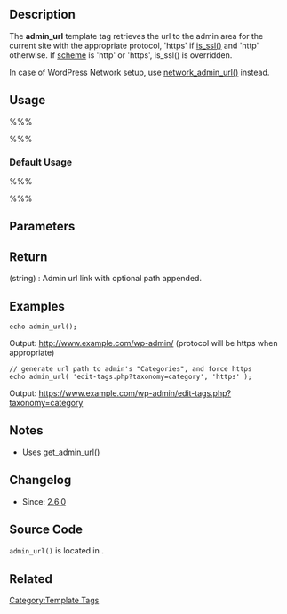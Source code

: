 {{Languages|
{{en|Function_Reference/admin_url}}
{{ja|関数リファレンス/admin_url}}
}}

== Description ==

The '''admin_url''' template tag retrieves the url to the admin area for the current site with the appropriate protocol, 'https' if [[Function Reference/is_ssl|is_ssl()]] and 'http' otherwise. If [[#Parameters|scheme]] is 'http' or 'https', is_ssl() is overridden.

In case of WordPress Network setup, use [[Function Reference/network_admin_url|network_admin_url()]] instead.

== Usage ==

%%%<?php admin_url( $path, $scheme ); ?>%%%

=== Default Usage ===

%%%<?php $url = admin_url(); ?>%%%

== Parameters ==

{{Parameter|$path|string|Path relative to the admin url.|optional}}
{{Parameter|$scheme|string|The scheme to use. Default is 'admin', which obeys [[Function Reference/force_ssl_admin | force_ssl_admin()]] and [[Function Reference/is_ssl | is_ssl()]]. 'http' or 'https' can be passed to force those schemes. The function uses [[Function Reference/get_site_url | get_site_url()]], so allowed values include any accepted by that function.|optional|'admin'}}

== Return ==

; (string) : Admin url link with optional path appended.

== Examples ==

<pre>
echo admin_url();
</pre>

Output: http://www.example.com/wp-admin/  
(protocol will be https when appropriate)

<pre>
// generate url path to admin's "Categories", and force https
echo admin_url( 'edit-tags.php?taxonomy=category', 'https' );
</pre>
Output: https://www.example.com/wp-admin/edit-tags.php?taxonomy=category

== Notes ==

* Uses [[Function Reference/get_admin_url | get_admin_url()]]

== Changelog ==

* Since: [[Version 2.6|2.6.0]]

== Source Code ==

<code>admin_url()</code> is located in {{Trac|wp-includes/link-template.php}}.

== Related ==

{{Directory URL Tags}}
{{Tag Footer}}

[[Category:Template Tags]]